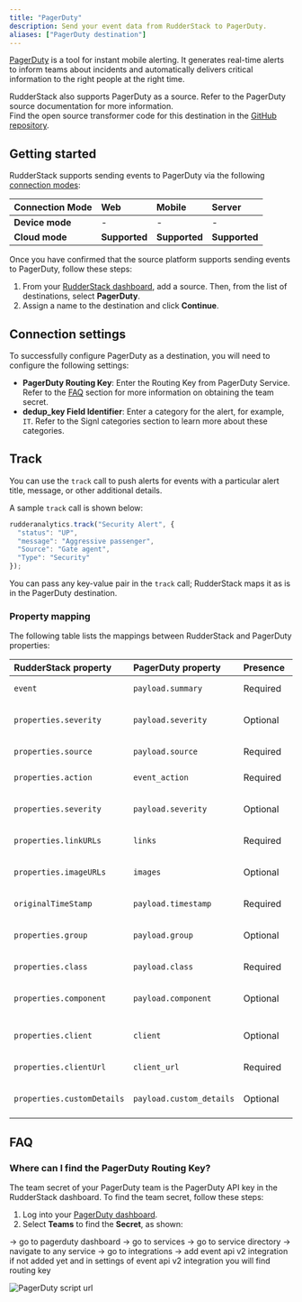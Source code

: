 ```yaml
---
title: "PagerDuty"
description: Send your event data from RudderStack to PagerDuty.
aliases: ["PagerDuty destination"]
---
```


[PagerDuty](https://www.PagerDuty.com/) is a tool for instant mobile alerting. It generates real-time alerts to inform teams about incidents and automatically delivers critical information to the right people at the right time.

<div class="successBlock">
RudderStack also supports PagerDuty as a source. Refer to the <Link to="/sources/event-streams/cloud-apps/PagerDuty/">PagerDuty source</Link> documentation for more information.
</div>

<div class="infoBlock">
Find the open source transformer code for this destination in the <a href="https://github.com/rudderlabs/rudder-transformer/tree/master/src/v0/destinations/PagerDuty">GitHub repository</a>.
</div>

## Getting started

RudderStack supports sending events to PagerDuty via the following <a href="https://rudderstack.com/docs/rudderstack-cloud/rudderstack-connection-modes/">connection modes</a>:

| **Connection Mode** | **Web** | **Mobile** | **Server** |
| :--- | :--- | :--- | :--- |
| **Device mode** | -  | - | - |
| **Cloud mode** | **Supported**  | **Supported** | **Supported** |

Once you have confirmed that the source platform supports sending events to PagerDuty, follow these steps:

1. From your [RudderStack dashboard](https://app.rudderstack.com/), add a source. Then, from the list of destinations, select **PagerDuty**.
2. Assign a name to the destination and click **Continue**.

## Connection settings

To successfully configure PagerDuty as a destination, you will need to configure the following settings:

- **PagerDuty Routing Key**: Enter the Routing Key from PagerDuty Service. Refer to the <a href="#faq">FAQ</a> section for more information on obtaining the team secret.
- **dedup_key Field Identifier**: Enter a category for the alert, for example, `IT`. Refer to the <Link to="#signl-categories">Signl categories</Link> section to learn more about these categories.

## Track

You can use the <Link to="/event-spec/standard-events/track">`track`</Link> call to push alerts for events with a particular alert title, message, or other additional details.

A sample `track` call is shown below:

```javascript
rudderanalytics.track("Security Alert", {
  "status": "UP",
  "message": "Aggressive passenger",
  "Source": "Gate agent",
  "Type": "Security"
});
```

You can pass any key-value pair in the `track` call; RudderStack maps it as is in the PagerDuty destination.

### Property mapping

The following table lists the mappings between RudderStack and PagerDuty properties:

| RudderStack property | PagerDuty property | Presence | Description | 
| :----------------- | :--------------- |:--------------- |:--------------- |
| `event`     | `payload.summary`      | Required | Title of the alert. |
| `properties.severity`   | `payload.severity`     | Optional  | Text message of the alert. |
| `properties.source`     | `payload.source`      | Required | Title of the alert. |
| `properties.action`     | `event_action`      | Required | Title of the alert. |
| `properties.severity`   | `payload.severity`     | Optional  | Text message of the alert. |
| `properties.linkURLs`     | `links`      | Required | Title of the alert. |
| `properties.imageURLs`   | `images`     | Optional  | Text message of the alert. |
| `originalTimeStamp`     | `payload.timestamp`      | Required | Title of the alert. |
| `properties.group`   | `payload.group`     | Optional  | Text message of the alert. |
| `properties.class`     | `payload.class`      | Required | Title of the alert. |
| `properties.component`   | `payload.component`     | Optional  | Text message of the alert. |
| `properties.client`   | `client`     | Optional  | Text message of the alert. |
| `properties.clientUrl`     | `client_url`      | Required | Title of the alert. |
| `properties.customDetails`   | `payload.custom_details`     | Optional  | Text message of the alert. |

## FAQ

### Where can I find the PagerDuty Routing Key?

The team secret of your PagerDuty team is the PagerDuty API key in the RudderStack dashboard. To find the team secret, follow these steps:

1. Log into your [PagerDuty dashboard](https://connect.PagerDuty.com/).
2. Select **Teams** to find the **Secret**, as shown:

→ go to pagerduty dashboard → go to services → go to service directory → navigate to any service → go to integrations → add event api v2 integration if not added yet and in settings of  event api v2 integration you will find routing key

<img src="../../assets/event-stream-destinations/signl-dashboard-2.png" alt="PagerDuty script url"/>